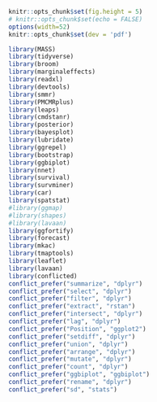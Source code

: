 ```r
knitr::opts_chunk$set(fig.height = 5)
# knitr::opts_chunk$set(echo = FALSE)
options(width=52)
knitr::opts_chunk$set(dev = 'pdf')
```


```r
library(MASS)
library(tidyverse)
library(broom)
library(marginaleffects)
library(readxl)
library(devtools)
library(smmr)
library(PMCMRplus)
library(leaps)
library(cmdstanr)
library(posterior)
library(bayesplot)
library(lubridate)
library(ggrepel)
library(bootstrap)
library(ggbiplot)
library(nnet)
library(survival)
library(survminer)
library(car)
library(spatstat)
#library(ggmap)
#library(shapes)
#library(lavaan)
library(ggfortify)
library(forecast)
library(mkac)
library(tmaptools)
library(leaflet)
library(lavaan)
library(conflicted)
conflict_prefer("summarize", "dplyr")
conflict_prefer("select", "dplyr")
conflict_prefer("filter", "dplyr")
conflict_prefer("extract", "rstan")
conflict_prefer("intersect", "dplyr")
conflict_prefer("lag", "dplyr")
conflict_prefer("Position", "ggplot2")
conflict_prefer("setdiff", "dplyr")
conflict_prefer("union", "dplyr")
conflict_prefer("arrange", "dplyr")
conflict_prefer("mutate", "dplyr")
conflict_prefer("count", "dplyr")
conflict_prefer("ggbiplot", "ggbiplot")
conflict_prefer("rename", "dplyr")
conflict_prefer("sd", "stats")
```



